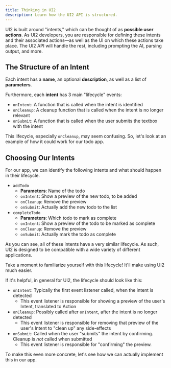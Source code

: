 ```yaml
---
title: Thinking in UI2
description: Learn how the UI2 API is structured.
---
```


UI2 is built around "intents," which can be thought of as **possible user actions**. As UI2 developers, you are responsible for defining these intents and their associated actions—as well as the UI on which these actions take place. The UI2 API will handle the rest, including prompting the AI, parsing output, and more.

## The Structure of an Intent

Each intent has a **name**, an optional **description**, as well as a list of **parameters**.

Furthermore, each **intent** has 3 main "lifecycle" events:

- `onIntent`: A function that is called when the intent is identified
- `onCleanup`: A cleanup function that is called when the intent is no longer relevant
- `onSubmit`: A function that is called when the user submits the textbox with the intent

This lifecycle, especially `onCleanup`, may seem confusing. So, let's look at an example of how it could work for our todo app.

## Choosing Our Intents

For our app, we can identify the following intents and what should happen in their lifecycle.

- `addTodo`
  - **Parameters**: Name of the todo
  - `onIntent`: Show a preview of the new todo, to be added
  - `onCleanup`: Remove the preview
  - `onSubmit`: Actually add the new todo to the list
- `completeTodo`
  - **Parameters**: Which todo to mark as complete
  - `onIntent`: Show a preview of the todo to be marked as complete
  - `onCleanup`: Remove the preview
  - `onSubmit`: Actually mark the todo as complete

As you can see, all of these intents have a very similar lifecycle. As such, UI2 is designed to be compatible with a wide variety of different applications.

<Callout>
	Take a moment to familiarize yourself with this lifecycle! It'll make using
	UI2 much easier.
</Callout>

If it's helpful, in general for UI2, the lifecycle should look like this:

- `onIntent`: Typically the first event listener called, when the intent is detected
  - This event listener is responsible for showing a preview of the user's Intent, translated to Action
- `onCleanup`: Possibly called after `onIntent`, after the intent is no longer detected
  - This event listener is responsible for removing that preview of the user's Intent to "clean up" any side-effects
- `onSubmit`: Called when the user "submits" the intent by confirming. Cleanup is _not_ called when submitted
  - This event listener is responsible for "confirming" the preview.

To make this even more concrete, let's see how we can actually implement this in our app.
